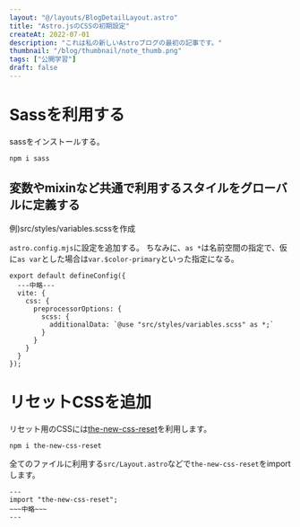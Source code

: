 ```yaml
---
layout: "@/layouts/BlogDetailLayout.astro"
title: "Astro.jsのCSSの初期設定"
createAt: 2022-07-01
description: "これは私の新しいAstroブログの最初の記事です。"
thumbnail: "/blog/thumbnail/note_thumb.png"
tags: ["公開学習"]
draft: false
---
```


# Sassを利用する

sassをインストールする。

```
npm i sass
```

## 変数やmixinなど共通で利用するスタイルをグローバルに定義する

例)src/styles/variables.scssを作成

`astro.config.mjs`に設定を追加する。
ちなみに、`as *`は名前空間の指定で、仮に`as var`とした場合は`var.$color-primary`といった指定になる。

```
export default defineConfig({
  ---中略---
  vite: {
    css: {
      preprocessorOptions: {
        scss: {
          additionalData: `@use "src/styles/variables.scss" as *;`
        }
      }
    }
  }
});

```

# リセットCSSを追加

リセット用のCSSには[the-new-css-reset](https://elad2412.github.io/the-new-css-reset/)を利用します。

```
npm i the-new-css-reset
```

全てのファイルに利用する`src/Layout.astro`などで`the-new-css-reset`をimportします。

```
---
import "the-new-css-reset";
~~~中略~~~
---
```
